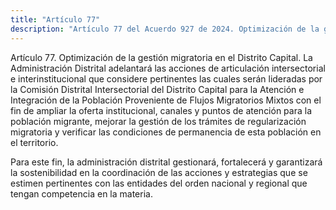 ```yaml
---
title: "Artículo 77"
description: "Artículo 77 del Acuerdo 927 de 2024. Optimización de la gestión migratoria en el Distrito Capital."
---
```


Artículo 77. Optimización de la gestión migratoria en el Distrito Capital. La Administración Distrital adelantará las acciones de articulación intersectorial  e interinstitucional que considere pertinentes las cuales serán lideradas por la Comisión Distrital Intersectorial del Distrito Capital para la Atención e Integración de la Población Proveniente de Flujos Migratorios Mixtos con el fin de ampliar la oferta institucional, canales y puntos de atención para la población migrante, mejorar la gestión de los trámites de regularización migratoria y verificar las condiciones de permanencia de esta población en el territorio.
 
Para este fin, la administración distrital gestionará, fortalecerá y garantizará la sostenibilidad en la coordinación de las acciones y estrategias que se estimen pertinentes con las entidades del orden nacional y regional que tengan competencia en la materia.